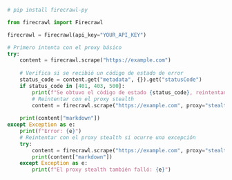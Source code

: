 ```python Python
# pip install firecrawl-py

from firecrawl import Firecrawl

firecrawl = Firecrawl(api_key="YOUR_API_KEY")

# Primero intenta con el proxy básico
try:
    content = firecrawl.scrape("https://example.com")
    
    # Verifica si se recibió un código de estado de error
    status_code = content.get("metadata", {}).get("statusCode")
    if status_code in [401, 403, 500]:
        print(f"Se obtuvo el código de estado {status_code}, reintentando con proxy stealth")
        # Reintentar con el proxy stealth
        content = firecrawl.scrape("https://example.com", proxy="stealth")
    
    print(content["markdown"])
except Exception as e:
    print(f"Error: {e}")
    # Reintentar con el proxy stealth si ocurre una excepción
    try:
        content = firecrawl.scrape("https://example.com", proxy="stealth")
        print(content["markdown"])
    except Exception as e:
        print(f"El proxy stealth también falló: {e}")
```
